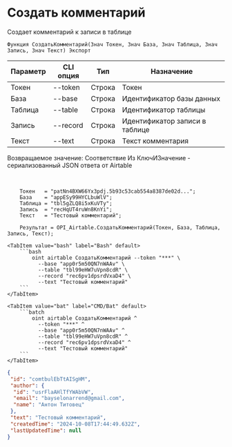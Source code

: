 ﻿---
sidebar_position: 2
---


# Создать комментарий
 Создает комментарий к записи в таблице



`Функция СоздатьКомментарий(Знач Токен, Знач База, Знач Таблица, Знач Запись, Знач Текст) Экспорт`

  | Параметр | CLI опция | Тип | Назначение |
  |-|-|-|-|
  | Токен | --token | Строка | Токен |
  | База | --base | Строка | Идентификатор базы данных |
  | Таблица | --table | Строка | Идентификатор таблицы |
  | Запись | --record | Строка | Идентификатор записи в таблице |
  | Текст | --text | Строка | Текст комментария |

  
  Возвращаемое значение:   Соответствие Из КлючИЗначение - сериализованный JSON ответа от Airtable

<br/>




```bsl title="Пример кода"
    Токен   = "patNn4BXW66Yx3pdj.5b93c53cab554a8387de02d...";
    База    = "appESy99HYCLbuWlV";
    Таблица = "tbl5gZLQ8i5xKuVTy";
    Запись  = "recHqUT4ruWn8KnYi";
    Текст   = "Тестовый комментарий";

    Результат = OPI_Airtable.СоздатьКомментарий(Токен, База, Таблица, Запись, Текст);
```
    

 <Tabs>
  
    <TabItem value="bash" label="Bash" default>
        ```bash
            oint airtable СоздатьКомментарий --token "***" \
              --base "app0r5m50QN7nWAAv" \
              --table "tbl99eHW7uVpn8cdR" \
              --record "rec6pv1dpsrdVxaD4" \
              --text "Тестовый комментарий"
        ```
    </TabItem>
  
    <TabItem value="bat" label="CMD/Bat" default>
        ```batch
            oint airtable СоздатьКомментарий ^
              --token "***" ^
              --base "app0r5m50QN7nWAAv" ^
              --table "tbl99eHW7uVpn8cdR" ^
              --record "rec6pv1dpsrdVxaD4" ^
              --text "Тестовый комментарий"
        ```
    </TabItem>
</Tabs>


```json title="Результат"
{
 "id": "comtbulEbTtAISgHM",
 "author": {
  "id": "usrFlaAHlTfYWAbVW",
  "email": "bayselonarrend@gmail.com",
  "name": "Антон Титовец"
 },
 "text": "Тестовый комментарий",
 "createdTime": "2024-10-08T17:44:49.632Z",
 "lastUpdatedTime": null
}
```
